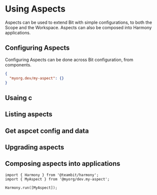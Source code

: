 # Using Aspects

Aspects can be used to extend Bit with simple configurations, to both the Scope and the Workspace. Aspects can also be composed into Harmony applications.

## Configuring Aspects

Configuring Aspects can be done across Bit configuration, from components.
```json
{
  "myorg.dev/my-aspect": {}
}
```

## Usaing c

## Listing aspects


## Get aspcet config and data


## Upgrading aspects



## Composing aspects into applications

```tsx
import { Harmony } from '@teambit/harmony';
import { MyAspect } from '@myorg/dev.my-aspect';

Harmony.run([MyAspect]);
```
